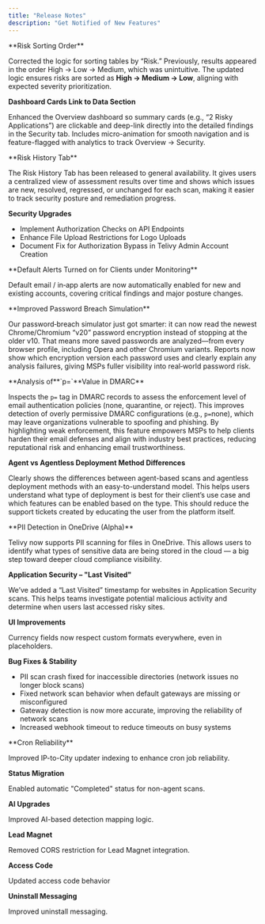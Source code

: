 ```yaml
---
title: "Release Notes"
description: "Get Notified of New Features"
---
```


<Update label="09-01-2025" description="Two Items">
  **Risk Sorting Order**

  Corrected the logic for sorting tables by “Risk.” Previously, results appeared in the order High → Low → Medium, which was unintuitive. The updated logic ensures risks are sorted as **High → Medium → Low**, aligning with expected severity prioritization.

  **Dashboard Cards Link to Data Section**

  Enhanced the Overview dashboard so summary cards (e.g., “2 Risky Applications”) are clickable and deep-link directly into the detailed findings in the Security tab. Includes micro-animation for smooth navigation and is feature-flagged with analytics to track Overview → Security.
</Update>

<Update label="08-25-2025" description="Two Items">
  **Risk History Tab**

  The Risk History Tab has been released to general availability. It gives users a centralized view of assessment results over time and shows which issues are new, resolved, regressed, or unchanged for each scan, making it easier to track security posture and remediation progress.

  **Security Upgrades**

  - Implement Authorization Checks on API Endpoints
  - Enhance File Upload Restrictions for Logo Uploads
  - Document Fix for Authorization Bypass in Telivy Admin Account Creation
</Update>

<Update label="07-30-2025" description="One Item">
  **Default Alerts Turned on for Clients under Monitoring**

  Default email / in‑app alerts are now automatically enabled for new and existing accounts, covering critical findings and major posture changes.
</Update>

<Update label="07-16-2025" description="One Item">
  **Improved Password Breach Simulation**

  Our password‑breach simulator just got smarter: it can now read the newest Chrome/Chromium “v20” password encryption instead of stopping at the older v10. That means more saved passwords are analyzed—from every browser profile, including Opera and other Chromium variants. Reports now show which encryption version each password uses and clearly explain any analysis failures, giving MSPs fuller visibility into real‑world password risk.
</Update>

<Update label="07-09-2025" description="Two Items">
  **Analysis of**`p=`**Value in DMARC**

  Inspects the `p=` tag in DMARC records to assess the enforcement level of email authentication policies (none, quarantine, or reject). This improves detection of overly permissive DMARC configurations (e.g., `p=`none), which may leave organizations vulnerable to spoofing and phishing. By highlighting weak enforcement, this feature empowers MSPs to help clients harden their email defenses and align with industry best practices, reducing reputational risk and enhancing email trustworthiness.

  **Agent vs Agentless Deployment Method Differences**

  Clearly shows the differences between agent-based scans and agentless deployment methods with an easy-to-understand model. This helps users understand what type of deployment is best for their client’s use case and which features can be enabled based on the type. This should reduce the support tickets created by educating the user from the platform itself.
</Update>

<Update label="07-01-2025" description="Four Items">
  **PII Detection in OneDrive (Alpha)**

  Telivy now supports PII scanning for files in OneDrive. This allows users to identify what types of sensitive data are being stored in the cloud — a big step toward deeper cloud compliance visibility.

  **Application Security – "Last Visited"**

  We’ve added a “Last Visited” timestamp for websites in Application Security scans. This helps teams investigate potential malicious activity and determine when users last accessed risky sites.

  **UI Improvements**

  Currency fields now respect custom formats everywhere, even in placeholders.

  **Bug Fixes & Stability**

  - PII scan crash fixed for inaccessible directories (network issues no longer block scans)
  - Fixed network scan behavior when default gateways are missing or misconfigured
  - Gateway detection is now more accurate, improving the reliability of network scans
  - Increased webhook timeout to reduce timeouts on busy systems
</Update>

<Update label="06-05-2025" description="Seven Items">
  **Cron Reliability**

  Improved IP-to-City updater indexing to enhance cron job reliability.

  **Status Migration**

  Enabled automatic "Completed" status for non-agent scans.

  **AI Upgrades**

  Improved AI-based detection mapping logic.

  **Lead Magnet**

  Removed CORS restriction for Lead Magnet integration.

  **Access Code**

  Updated access code behavior

  **Uninstall Messaging**

  Improved uninstall messaging.
</Update>